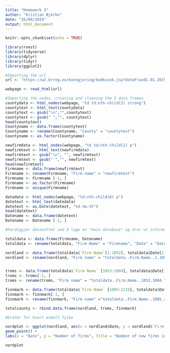 ---
title: "Homework 3"
author: "Kristian Bjerke"
date: "26/09/2019"
output: html_document
---

```{r setup, include=FALSE}
knitr::opts_chunk$set(echo = TRUE)
```

```{r}
library(rvest)
library(tidyverse)
library(dplyr)
library(tidyr)
library(ggplot2)
```

```{r}
#Importing the url
url <- "https://w2.brreg.no/kunngjoring/kombisok.jsp?datoFra=01.01.2019&datoTil=25.09.2019&id_region=100&id_fylke=-+-+-&id_niva1=2&id_bransje1=0"

webpage <- read_html(url)
```

```{r}
#Importing the nodes, creating and cleaning the 3 data frames
countydata <- html_nodes(webpage, "td td:nth-child(2) strong")
countytext <- html_text(countydata)
countytext <- gsub("\n","",countytext)
countytext <- gsub(" ","", countytext)
head(countytext)
Countyname <- data.frame(countytext)
Countyname <- rename(Countyname, "County" = "countytext")
Countyname <- as.factor(Countyname)

newfirmdata <- html_nodes(webpage, "td td:nth-child(2) p")
newfirmtext <- html_text(newfirmdata)
newfirmtext <- gsub("\n", "", newfirmtext)
newfirmtext <- gsub(" ","", newfirmtext)
head(newfirmtext)
Firmname <- data.frame(newfirmtext)
Firmname <- rename(Firmname, "Firm name" = "newfirmtext")
Firmname <- Firmname [-1, ]
Firmname <- as.factor(Firmname)
Firmname <- unique(Firmname)

datedata <- html_nodes(webpage, "td:nth-child(6) p")
datetext <- html_text(datedata)
datetext <- as.Date(datetext, "%d.%m.%Y")
head(datetext)
Datename <- data.frame(datetext)
Datename <- Datename [-1, ]

```

```{r}
#Ferdiggjør datasettet ved å lage en "main database" og drar ut informasjon derifra til hvert enkelt fylke.

totaldata <- data.frame(Firmname, Datename)
totaldata <- rename(totaldata, "Firm Name" = "Firmname", "Date" = "Datename")

nordland <- data.frame(totaldata$`Firm Name`[1:1052], totaldata$Date[1:1052])
nordland <- rename(nordland, "Firm name" = "totaldata..Firm.Name..1.1052.", "Date" = "totaldata.Date.1.1052.")


troms <- data.frame(totaldata$`Firm Name` [1053:1804], totaldata$Date[1053:1804])
troms <- troms[-1, ]
troms <- rename(troms, "Firm name" = "totaldata..Firm.Name..1053.1804.", "Date" = "totaldata.Date.1053.1804.")

finnmark <- data.frame(totaldata$`Firm Name` [1805:2216], totaldata$Date[1805:2216])
finnmark <- finnmark[-1, ]
finnmark <- rename(finnmark, "Firm name" ="totaldata..Firm.Name..1805.2216.", "Date" = "totaldata.Date.1805.2216.")

totalcounty <- rbind.data.frame(nordland, troms, finnmark)

```


```{r}
#Grafer for hvert enkelt fylke

nordplot <- ggplot(nordland, aes(x = nordland$Date, y = nordland$`Firm name`)) +
geom_point() +
labs(x = "Date", y = "Number of firms", Title = "Number of new firms in Nordland per month")

nordplot

```

